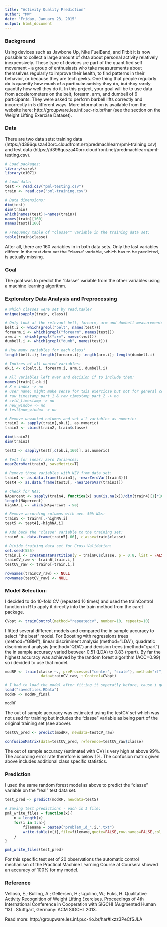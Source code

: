 ```yaml
---
title: "Activity Quality Prediction"
author: "MW"
date: "Friday, January 23, 2015"
output: html_document
---
```


### Background

Using devices such as Jawbone Up, Nike FuelBand, and Fitbit it is now possible to collect a large amount of data about personal activity relatively inexpensively. These type of devices are part of the quantified self movement – a group of enthusiasts who take measurements about themselves regularly to improve their health, to find patterns in their behavior, or because they are tech geeks. One thing that people regularly do is quantify how much of a particular activity they do, but they rarely quantify how well they do it. In this project, your goal will be to use data from accelerometers on the belt, forearm, arm, and dumbell of 6 participants. They were asked to perform barbell lifts correctly and incorrectly in 5 different ways. More information is available from the website here: http://groupware.les.inf.puc-rio.br/har (see the section on the Weight Lifting Exercise Dataset). 

### Data
There are two data sets: training data (https://d396qusza40orc.cloudfront.net/predmachlearn/pml-training.csv) and test data (https://d396qusza40orc.cloudfront.net/predmachlearn/pml-testing.csv).

```r
# Load packages:
library(caret)
library(e1071)

# Load data:
test <- read.csv("pml-testing.csv")
train <- read.csv("pml-training.csv")

# Data dimensions:
dim(test)
dim(train)
which(names(test)!=names(train))
names(train)[160]
names(test)[160]

# Frequency table of "classe"" variable in the training data set:
table(train$classe)

```
After all, there are 160 variables in in both data sets. Only the last variables differs: In the test data set the "classe" variable, which has to be predicted, is actually missing. 


### Goal
The goal was to predict the "classe" variable from the other variables using a machine learning algorithm. 


### Exploratory Data Analysis and Preprocessing
```r
# Which classes were set by read.table?
unique(sapply(train, class))

# Only look at the relevant belt, forearm, arm and dumbell measurements:
belt.i <- which(grepl("belt", names(test)))
forearm.i <- which(grepl("forearm", names(test)))
arm.i <- which(grepl("arm", names(test)))
dumbell.i <- which(grepl("dumb", names(test)))

# How many variables for each class?
length(belt.i); length(forearm.i); length(arm.i); length(dumbell.i)

# Indices of all wanted variables:
ok.i <- c(belt.i, forearm.i, arm.i, dumbell.i)

# All variables left over and decision if to include them:
names(train)[-ok.i]
# X = index -> no
# user name: might make sense for this exercicse but not for general context -> no
# raw_timestamp_part_1 & raw_timestamp_part_2 -> no
# cvtd_timestamp -> no
# new_window -> no
# test$num_window -> no

# Remove unwanted columns and set all variables as numeric:
train2 <- sapply(train[,ok.i], as.numeric)
train3 <- cbind(train2, train$classe)

dim(train2)
dim(train3)

test3 <- sapply(test[,c(ok.i,160)], as.numeric)

# Test for (near) zero Variances:
nearZeroVar(train3, saveMetric=T)

# Remove those variables with NZV from data set:
train4 <- as.data.frame(train3[, -nearZeroVar(train3)])
test4 <- as.data.frame(test3[, -nearZeroVar(train3)])

# Check for NAs:
NApercent <- sapply(train4, function(x) sum(is.na(x))/dim(train4)[1]*100)
length(NApercent)
highNA.i <- which(NApercent > 50)

# Remove according columns with over 50% NAs:
train5 <- train4[,-highNA.i]
test5 <- test4[,-highNA.i]

# Add back the "classe" variable to the training set:
train6 <- data.frame(train5[-66], classe=train$classe)

# Divide training data set for Cross Validation:
set.seed(555)
train.i <- createDataPartition(y = trainPC$classe, p = 0.8, list = FALSE)
trainCV_raw <- train6[train.i,]
testCV_raw <- train6[-train.i,]

rownames(trainCV_raw) <- NULL
rownames(testCV_raw) <- NULL
```

### Model Selection:
I decided to do 10-fold CV (repeated 10 times) and used the trainControl function in R to apply it directly into the train method from the caret package.
```r
CVopt <- trainControl(method="repeatedcv", number=10, repeats=10)
```

I fitted several different models and compared the in sample accuracy to select "the best" model. For Boosting with regressions trees (method="GBM"), linear discriminent analysis (method="LDA"), quadratic discriminent analysis (method="QDA") and decision trees (method="rpart") the in sample accuracy varied between 0.51 (LDA) to 0.83 (rpart). By far the highest accuracy was achieved by the random forest algorithm (ACC=0.99) so i decided to use that model.


```r
modRF <- train(classe ~., preProcess=c("center", "scale"), method="rf",
                data=trainCV_raw, trControl=CVopt)
```

```r
# I had to load the model after fitting it seperatly before, cause i got several error messages while trying to fit in Knitr...
load("savedfiles.RData")
modRF <- modRF_final

```

```r
modRF
```


The out of sample accuracy was estimated using the testCV set which was not used for training but includes the "classe" variable as being part of the original training set (see above).

```r
testCV_pred <- predict(modRF, newdata=testCV_raw)
```

```r
confusionMatrix(data=testCV_pred, reference=testCV_raw$classe)
```

The out of sample accuracy (estimated with CV) is very high at above 99%. The according error rate therefore is below 1%. The confusion matrix given above includes additional class specific statistics.

### Prediction
I used the same random forest model as above to predict the "classe" variable on the "real" test data set.

```r
test_pred <- predict(modRF, newdata=test5)
```

```r
# Saving test predictions - each in 1 file:
pml_write_files = function(x){
    n = length(x)
    for(i in 1:n){
        filename = paste0("problem_id_",i,".txt")
        write.table(x[i],file=filename,quote=FALSE,row.names=FALSE,col.names=FALSE)
    }
}

pml_write_files(test_pred)
```
For this specific test set of 20 observations the automatic control mechanism of the Practical Machine Learning Course at Coursera showed an accuracy of 100% for my model.

### Reference

Velloso, E.; Bulling, A.; Gellersen, H.; Ugulino, W.; Fuks, H. Qualitative Activity Recognition of Weight Lifting Exercises. Proceedings of 4th International Conference in Cooperation with SIGCHI (Augmented Human '13) . Stuttgart, Germany: ACM SIGCHI, 2013.

Read more: http://groupware.les.inf.puc-rio.br/har#ixzz3PeCfSJLA



